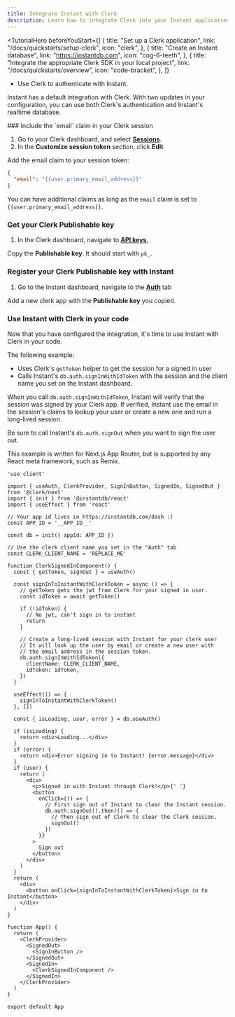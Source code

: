 ```yaml
---
title: Integrate Instant with Clerk
description: Learn how to integrate Clerk into your Instant application.
---
```


<TutorialHero
  beforeYouStart={[
    {
      title: "Set up a Clerk application",
      link: "/docs/quickstarts/setup-clerk",
      icon: "clerk",
    },
    {
      title: "Create an Instant database",
      link: "https://instantdb.com",
      icon: "cog-6-teeth",
    },
    {
      title: "Integrate the appropriate Clerk SDK in your local project",
      link: "/docs/quickstarts/overview",
      icon: "code-bracket",
    },
  ]}
>
  - Use Clerk to authenticate with Instant.
</TutorialHero>

Instant has a default integration with Clerk. With two updates in your configuration, you can use both Clerk's authentication and Instant's realtime database.

<Steps>
  ### Include the `email` claim in your Clerk session

  1. Go to your Clerk dashboard, and select **[Sessions](https://dashboard.clerk.com/last-active?path=sessions)**. 
  1. In the **Customize session token** section, click **Edit**

  Add the email claim to your session token:

  ```json
  {
    "email": "{{user.primary_email_address}}"
  }
  ```

  You can have additional claims as long as the `email` claim is set to `{{user.primary_email_address}}`.

  ### Get your Clerk Publishable key

  1. In the Clerk dashboard, navigate to **[API keys](https://dashboard.clerk.com/last-active?path=api-keys)**,

  Copy the **Publishable key**. It should start with `pk_`.

  ### Register your Clerk Publishable key with Instant

  1. Go to the Instant dashboard, navigate to the **[Auth](https://www.instantdb.com/dash?t=auth)** tab
  
  Add a new clerk app with the **Publishable key** you copied.

  ### Use Instant with Clerk in your code

  Now that you have configured the integration, it's time to use Instant with Clerk in your code.

  The following example:

  - Uses Clerk's `getToken` helper to get the session for a signed in user
  - Calls Instant's `db.auth.signInWithIdToken` with the session and the client name you set on the Instant dashboard.

  When you call `db.auth.signInWithIdToken`, Instant will verify that the session was signed by your Clerk app. If verified, Instant use the email in the session's claims to lookup your user or create a new one and run a long-lived session.

  Be sure to call Instant's `db.auth.signOut` when you want to sign the user out.

  This example is written for Next.js App Router, but is supported by any React meta framework, such as Remix.

  ```tsx {{ filename: 'app/instant/page.tsx' }}
  'use client'

  import { useAuth, ClerkProvider, SignInButton, SignedIn, SignedOut } from '@clerk/next'
  import { init } from '@instantdb/react'
  import { useEffect } from 'react'

  // Your app id lives in https://instantdb.com/dash :)
  const APP_ID = '__APP_ID__'

  const db = init({ appId: APP_ID })

  // Use the clerk client name you set in the "Auth" tab
  const CLERK_CLIENT_NAME = 'REPLACE_ME'

  function ClerkSignedInComponent() {
    const { getToken, signOut } = useAuth()

    const signInToInstantWithClerkToken = async () => {
      // getToken gets the jwt from Clerk for your signed in user.
      const idToken = await getToken()

      if (!idToken) {
        // No jwt, can't sign in to instant
        return
      }

      // Create a long-lived session with Instant for your clerk user
      // It will look up the user by email or create a new user with
      // the email address in the session token.
      db.auth.signInWithIdToken({
        clientName: CLERK_CLIENT_NAME,
        idToken: idToken,
      })
    }

    useEffect(() => {
      signInToInstantWithClerkToken()
    }, [])

    const { isLoading, user, error } = db.useAuth()

    if (isLoading) {
      return <div>Loading...</div>
    }
    if (error) {
      return <div>Error signing in to Instant! {error.message}</div>
    }
    if (user) {
      return (
        <div>
          <p>Signed in with Instant through Clerk!</p>{' '}
          <button
            onClick={() => {
              // First sign out of Instant to clear the Instant session.
              db.auth.signOut().then(() => {
                // Then sign out of Clerk to clear the Clerk session.
                signOut()
              })
            }}
          >
            Sign out
          </button>
        </div>
      )
    }
    return (
      <div>
        <button onClick={signInToInstantWithClerkToken}>Sign in to Instant</button>
      </div>
    )
  }

  function App() {
    return (
      <ClerkProvider>
        <SignedOut>
          <SignInButton />
        </SignedOut>
        <SignedIn>
          <ClerkSignedInComponent />
        </SignedIn>
      </ClerkProvider>
    )
  }

  export default App
  ```
</Steps>
